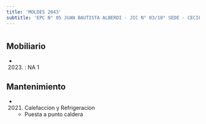 ```yaml
---
title: 'MOLDES 2043'
subtitle: 'EPC N° 05 JUAN BAUTISTA ALBERDI - JIC N° 03/10° SEDE - CECIE N° 10'
---
```


#


## Mobiliario

*  (2023) : NA 1 





## Mantenimiento

*  (2021) Calefaccion y Refrigeracion 
    + Puesta a punto caldera



